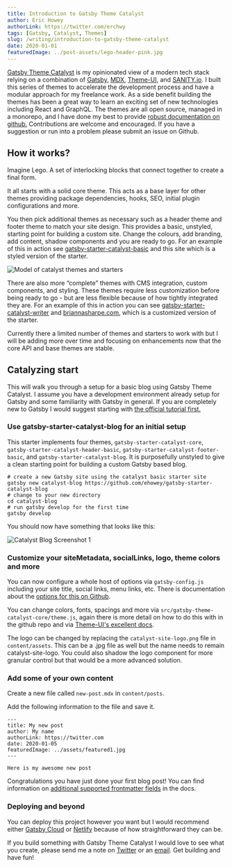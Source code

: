 ```yaml
---
title: Introduction to Gatsby Theme Catalyst
author: Eric Howey
authorLink: https://twitter.com/erchwy
tags: [Gatsby, Catalyst, Themes]
slug: /writing/introduction-to-gatsby-theme-catalyst
date: 2020-01-01
featuredImage: ../post-assets/lego-header-pink.jpg
---
```


[Gatsby Theme Catalyst](https://github.com/ehowey/gatsby-theme-catalyst) is my opinionated view of a modern tech stack relying on a combination of [Gatsby](https://www.gatsbyjs.org/), [MDX](https://mdxjs.com/), [Theme-UI](https://theme-ui.com/), and [SANITY.io](https://theme-ui.com/). I built this series of themes to accelerate the development process and have a modular approach for my freelance work. As a side benefit building the themes has been a great way to learn an exciting set of new technologies including React and GraphQL. The themes are all open source, managed in a monorepo, and I have done my best to provide [robust documentation on github.](https://github.com/ehowey/gatsby-theme-catalyst) Contributions are welcome and encouraged. If you have a suggestion or run into a problem please submit an issue on Github.

## How it works?

Imagine Lego. A set of interlocking blocks that connect together to create a final form.

It all starts with a solid core theme. This acts as a base layer for other themes providing package dependencies, hooks, SEO, initial plugin configurations and more.

You then pick additional themes as necessary such as a header theme and footer theme to match your site design. This provides a basic, unstyled, starting point for building a custom site. Change the colours, add branding, add content, shadow components and you are ready to go. For an example of this in action see [gatsby-starter-catalyst-basic](https://gatsby-starter-catalyst-basic.netlify.com/) and this site which is a styled version of the starter.

![Model of catalyst themes and starters](../post-assets/catalyst-model.jpg "Model of catalyst themes and starters")

There are also more “complete” themes with CMS integration, custom components, and styling. These themes require less customization before being ready to go - but are less flexible because of how tightly integrated they are. For an example of this in action you can see [gatsby-starter-catalyst-writer](https://gatsby-starter-catalyst-writer.netlify.com/) and [briannasharpe.com](https://www.briannasharpe.com/), which is a customized version of the starter.

Currently there a limited number of themes and starters to work with but I will be adding more over time and focusing on enhancements now that the core API and base themes are stable.

## Catalyzing start

This will walk you through a setup for a basic blog using Gatsby Theme Catalyst. I assume you have a development environment already setup for Gatsby and some familiarity with Gatsby in general. If you are completely new to Gatsby I would suggest starting with [the official tutorial first.](https://www.gatsbyjs.org/tutorial/)

### Use gatsby-starter-catalyst-blog for an initial setup

This starter implements four themes, `gatsby-starter-catalyst-core`, `gatsby-starter-catalyst-header-basic`, `gatsby-starter-catalyst-footer-basic`, and `gatsby-starter-catalyst-blog`. It is purposefully unstyled to give a clean starting point for building a custom Gatsby based blog.

```
# create a new Gatsby site using the catalyst basic starter site
gatsby new catalyst-blog https://github.com/ehowey/gatsby-starter-catalyst-blog
# change to your new directory
cd catalyst-blog
# run gatsby develop for the first time
gatsby develop

```

You should now have something that looks like this:

![Catalyst Blog Screenshot 1](../post-assets/cat-blog-screenshot-1.png "Catalyst Blog Screenshot 1")

### Customize your siteMetadata, socialLinks, logo, theme colors and more

You can now configure a whole host of options via `gatsby-config.js` including your site title, social links, menu links, etc. There is documentation about the [options for this on Github](https://github.com/ehowey/gatsby-theme-catalyst#modifying-gatsby-configjs).

You can change colors, fonts, spacings and more via `src/gatsby-theme-catalyst-core/theme.js`, again there is more detail on how to do this with in the github repo and via [Theme-UI's excellent docs](https://theme-ui.com/getting-started).

The logo can be changed by replacing the `catalyst-site-logo.png` file in `content/assets`. This can be a .jpg file as well but the name needs to remain catalyst-site-logo. You could also shadow the logo component for more granular control but that would be a more advanced solution.

### Add some of your own content

Create a new file called `new-post.mdx` in `content/posts`.

Add the following information to the file and save it.

```
---
title: My new post
author: My name
authorLink: https://twitter.com
date: 2020-01-05
featuredImage: ../assets/featured1.jpg
---

Here is my awesome new post
```

Congratulations you have just done your first blog post! You can find information on [additional supported frontmatter fields](https://github.com/ehowey/gatsby-theme-catalyst/tree/master/themes/gatsby-theme-catalyst-blog#frontmatter-fields) in the docs.

### Deploying and beyond

You can deploy this project however you want but I would recommend either [Gatsby Cloud](https://www.gatsbyjs.com/cloud/) or [Netlify](https://www.gatsbyjs.org/docs/deploying-to-netlify/) because of how straightforward they can be.

If you build something with Gatsby Theme Catalyst I would love to see what you create, please send me a note on [Twitter](https://twitter.com/erchwy) or an [email](mailto:eric@erichowey.dev). Get building and have fun!
